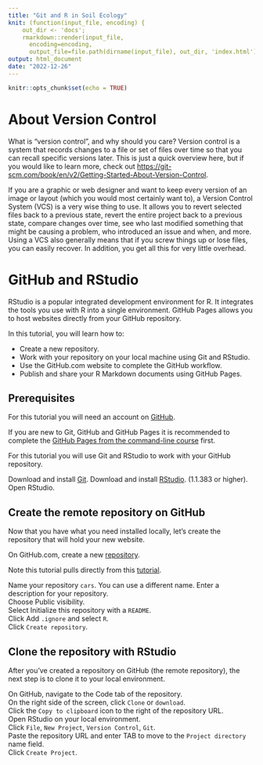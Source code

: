```yaml
---
title: "Git and R in Soil Ecology"
knit: (function(input_file, encoding) {
    out_dir <- 'docs';
    rmarkdown::render(input_file,
      encoding=encoding,
      output_file=file.path(dirname(input_file), out_dir, 'index.html'))})
output: html_document
date: "2022-12-26"
---
```


```r
knitr::opts_chunk$set(echo = TRUE)
```

# About Version Control  

What is "version control", and why should you care? Version control is a system that records changes to a file or set of files over time so that you can recall specific versions later. This is just a quick overview here, but if you would like to learn more, check out <https://git-scm.com/book/en/v2/Getting-Started-About-Version-Control>.

If you are a graphic or web designer and want to keep every version of an image or layout (which you would most certainly want to), a Version Control System (VCS) is a very wise thing to use. It allows you to revert selected files back to a previous state, revert the entire project back to a previous state, compare changes over time, see who last modified something that might be causing a problem, who introduced an issue and when, and more. Using a VCS also generally means that if you screw things up or lose files, you can easily recover. In addition, you get all this for very little overhead.

# GitHub and RStudio

RStudio is a popular integrated development environment for R. It integrates the tools you use with R into a single environment. GitHub Pages allows you to host websites directly from your GitHub repository.

In this tutorial, you will learn how to:

* Create a new repository.
* Work with your repository on your local machine using Git and RStudio.
* Use the GitHub.com website to complete the GitHub workflow.
* Publish and share your R Markdown documents using GitHub Pages.

## Prerequisites
For this tutorial you will need an account on [GitHub](https://github.com/).  

If you are new to Git, GitHub and GitHub Pages it is recommended to complete the [GitHub Pages from the command-line course](https://services.github.com/on-demand/github-cli/) first.  

For this tutorial you will use Git and RStudio to work with your GitHub repository.

Download and install [Git](https://help.github.com/articles/set-up-git/).
Download and install [RStudio](https://www.rstudio.com/products/rstudio/download/). (1.1.383 or higher).
Open RStudio.

## Create the remote repository on GitHub

Now that you have what you need installed locally, let’s create the repository that will hold your new website.

On GitHub.com, create a new [repository](https://github.com/new).

Note this tutorial pulls directly from this [tutorial](https://resources.github.com/github-and-rstudio/).  

Name your repository `cars`. You can use a different name.
Enter a description for your repository.  
Choose Public visibility.  
Select Initialize this repository with a `README`.  
Click Add `.ignore` and select `R`.  
Click `Create repository`.

## Clone the repository with RStudio  

After you’ve created a repository on GitHub (the remote repository), the next step is to clone it to your local environment.

On GitHub, navigate to the Code tab of the repository.  
On the right side of the screen, click `Clone` or `download`.  
Click the `Copy to clipboard` icon to the right of the repository URL.  
Open RStudio on your local environment.  
Click `File`, `New Project`, `Version Control`, `Git`.  
Paste the repository URL and enter TAB to move to the `Project directory` name field.  
Click `Create Project`.
